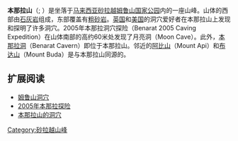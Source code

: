 {{Infobox mountain
| 名称 = 本那拉山
| 海拔 = 1585米
| 位置 = [[婆罗洲|婆罗洲]][[砂拉越|砂拉越]]
| 座標 = {{coord|4|09|N|114|55|E|region:MY_type:mountain|display=inline,title}}
}}

'''本那拉山'''（{{lang-ms|Gunung Benarat}}; {{lang-en|Mount Beranat}}）是坐落于[[马来西亚|马来西亚]][[砂拉越|砂拉越]][[姆鲁山国家公园|姆鲁山国家公园]]内的一座山峰。山体的西部由[[石灰岩|石灰岩]]组成，东部覆盖有[[粗砂岩|粗砂岩]]。[[英国|英国]]和[[美国|美国]]的洞穴爱好者在本那拉山上发现和探明了许多洞穴。2005年本那拉洞穴探险（Benarat 2005 Caving Expedition）在山体南部的高约60米处发现了月亮洞（Moon Cave）。此外，[[本那拉洞|本那拉洞]]（Benarat Cavern）即位于本那拉山。邻近的[[阿比山|阿比山]]（Mount Api）和[[布达山|布达山]]（Mount Buda）是与本那拉山同源的。

== 扩展阅读 ==
{{Portal box|马来西亚}}
*[http://www.mulucaves.org 姆鲁山洞穴] {{Wayback|url=http://www.mulucaves.org/ |date=20201105231914 }}
*[https://web.archive.org/web/20110719064615/http://daveclucas.com/Benarat2005/Pages/MoonCave.html 2005年本那拉探险]
*[http://www.forestry.sarawak.gov.my/forweb/np/np/mulupic/gungben.htm 本那拉山的洞穴] {{Wayback|url=http://www.forestry.sarawak.gov.my/forweb/np/np/mulupic/gungben.htm |date=20030131165419 }}

[[Category:砂拉越山峰|Category:砂拉越山峰]]